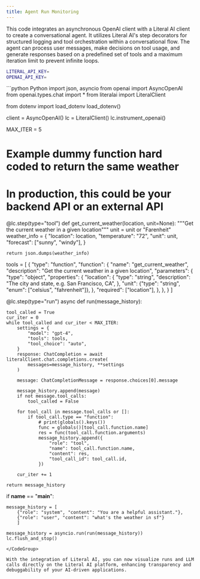 ```yaml
---
title: Agent Run Monitoring
---
```


This code integrates an asynchronous OpenAI client with a Literal AI client to create a conversational agent.
It utilizes Literal AI's step decorators for structured logging and tool orchestration within a conversational flow.
The agent can process user messages, make decisions on tool usage, and generate responses based on a predefined set of tools and a maximum iteration limit to prevent infinite loops.

```bash .env
LITERAL_API_KEY=
OPENAI_API_KEY=
```


<CodeGroup>
```python Python
import json, asyncio
from openai import AsyncOpenAI
from openai.types.chat import *
from literalai import LiteralClient

from dotenv import load_dotenv
load_dotenv()

client = AsyncOpenAI()
lc = LiteralClient()
lc.instrument_openai()

MAX_ITER = 5

# Example dummy function hard coded to return the same weather
# In production, this could be your backend API or an external API
@lc.step(type="tool")
def get_current_weather(location, unit=None):
    """Get the current weather in a given location"""
    unit = unit or "Farenheit"
    weather_info = {
        "location": location,
        "temperature": "72",
        "unit": unit,
        "forecast": ["sunny", "windy"],
    }

    return json.dumps(weather_info)


tools = [
    {
        "type": "function",
        "function": {
            "name": "get_current_weather",
            "description": "Get the current weather in a given location",
            "parameters": {
                "type": "object",
                "properties": {
                    "location": {
                        "type": "string",
                        "description": "The city and state, e.g. San Francisco, CA",
                    },
                    "unit": {"type": "string", "enum": ["celsius", "fahrenheit"]},
                },
                "required": ["location"],
            },
        },
    }
]


@lc.step(type="run")
async def run(message_history):

    tool_called = True
    cur_iter = 0
    while tool_called and cur_iter < MAX_ITER:
        settings = {
            "model": "gpt-4",
            "tools": tools,
            "tool_choice": "auto",
        }
        response: ChatCompletion = await literalClient.chat.completions.create(
            messages=message_history, **settings
        )

        message: ChatCompletionMessage = response.choices[0].message

        message_history.append(message)
        if not message.tool_calls:
            tool_called = False

        for tool_call in message.tool_calls or []:
            if tool_call.type == "function":
                # print(globals().keys())
                func = globals()[tool_call.function.name]
                res = func(tool_call.function.arguments)
                message_history.append({
                    "role": "tool",
                    "name": tool_call.function.name,
                    "content": res,
                    "tool_call_id": tool_call.id,
                })

        cur_iter += 1
    
    return message_history



if __name__ == "__main__":
    
    message_history = [
        {"role": "system", "content": "You are a helpful assistant."},
        {"role": "user", "content": "what's the weather in sf"}
        ]
    
    message_history = asyncio.run(run(message_history))
    lc.flush_and_stop()
```
</CodeGroup>

With the integration of Literal AI, you can now visualize runs and LLM calls directly on the Literal AI platform, enhancing transparency and debuggability of your AI-driven applications.
